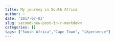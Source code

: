 ```yaml
---
title: My journey in South Africa
author: ~
date: '2017-07-03'
slug: second-new-post-in-r-markdown
categories: []
tags: ["South Africa","Cape Town", "iXperience"]
---
```


